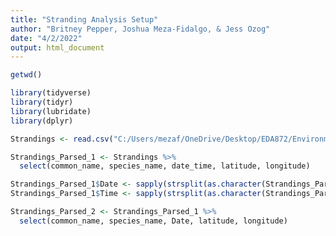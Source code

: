 ```yaml
---
title: "Stranding Analysis Setup"
author: "Britney Pepper, Joshua Meza-Fidalgo, & Jess Ozog"
date: "4/2/2022"
output: html_document
---
```


```r
getwd()

library(tidyverse)
library(tidyr)
library(lubridate)
library(dplyr)

Strandings <- read.csv("C:/Users/mezaf/OneDrive/Desktop/EDA872/Environmental_Data_Analytics_2022/FINALPROJECT/MezaFidalgo_Ozog_Pepper_ENV872_EDA_FinalProject/Data/Raw/OBIS_seamap_strandings_mystic.csv")

Strandings_Parsed_1 <- Strandings %>%
  select(common_name, species_name, date_time, latitude, longitude)

Strandings_Parsed_1$Date <- sapply(strsplit(as.character(Strandings_Parsed_1$date_time), " "), "[", 1)
Strandings_Parsed_1$Time <- sapply(strsplit(as.character(Strandings_Parsed_1$date_time), " "), "[", 2)

Strandings_Parsed_2 <- Strandings_Parsed_1 %>%
  select(common_name, species_name, Date, latitude, longitude)


```





